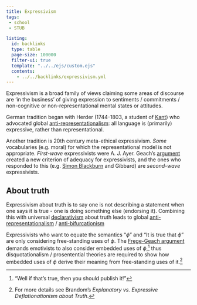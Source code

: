 ```yaml
---
title: Expressivism
tags:
 - school
 - STUB

listing:
  id: backlinks
  type: table
  page-size: 100000
  filter-ui: true
  template: "../../ejs/custom.ejs"
  contents:
    - ../../backlinks/expressivism.yml
---
```


Expressivism is a broad family of views claiming some areas of discourse are 'in the business' of giving expression to sentiments / commitments / non-cognitive or non-representational mental states or attitudes.
  
German tradition began with Herder (1744-1803, a student of [Kant](/docs/phil/Immanuel Kant.html)) who advocated global [anti-representationalism](/docs/phil/Anti-representationalism.html): all language is (primarily) expressive, rather than representational. 

Another tradition is 20th century meta-ethical expressivism. *Some* vocabularies (e.g. moral) for which the representational model is not appropriate. *First-wave* expressivists were A. J. Ayer. Geach's [argument](/docs/phil/Frege-Geach argument.html) created a new criterion of adequacy for expressivists, and the ones who responded to this (e.g. [Simon Blackburn](/docs/phil/Simon Blackburn.html) and Gibbard) are *second-wave* expressivists.

## About truth 
Expressivism about truth is to say one is not describing a statement when one says it is true - one is doing something else (endorsing it). Combining this with universal [declarativism](/docs/phil/Declarativism.html) about truth leads to global [anti-representationalism](/docs/phil/Anti-representationalism.html) / [anti-bifurcationism](/docs/phil/Objective and subjective facts.html)

Expressivists who want to equate the semantics "$\phi$" and "It is true that $\phi$" are only considering free-standing uses of $\phi$.  The [Frege-Geach argument](/docs/phil/Frege-Geach argument.html) demands emotivists to also consider embedded uses of $\phi$,[^ex] thus disquotationalism / prosentential theories are required to show how embedded uses of $\phi$ derive their meaning from free-standing uses of it.[^md]

[^ex]: "Well if that's true, then you should publish it!"

[^md]: For more details see Brandom's *Explanatory vs. Expressive Deflationationism about Truth*.